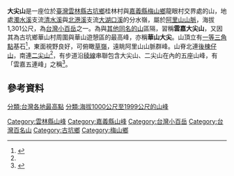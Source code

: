 {{Infobox Mountain
| 名稱 =大尖山
| 照片 = 
| 照片說明 =
| elevation_m = 1301
| elevation_ref = <ref name="nlsc">{{cite map|publisher=[[國土測繪中心|國土測繪中心]]|title=大尖山|url=https://maps.nlsc.gov.tw/go/120.623142/23.589995|work=國土測繪圖資服務雲|accessdate=2022-06-04}}</ref>
| listing = [[台灣小百岳|台灣小百岳]]、[[台灣百名山|台灣百名山]]、雲嘉五連峰
| 位置 = {{TWN}}[[雲林縣|雲林縣]][[古坑鄉|古坑鄉]]、[[嘉義縣|嘉義縣]][[梅山鄉_(台灣)|梅山鄉]]
| 山脈 =[[阿里山山脈|阿里山山脈]]
| prominence_m = 404
| prominence_ref = <ref name="peakvisor">{{cite map|title=Dajianshan|url=https://peakvisor.com/peak/dajian-shan-3wrt3i.html|work=PeakVisor|publisher=Routes Software SRL|accessdate=2022-06-04|archive-date=2022-06-15|archive-url=https://web.archive.org/web/20220615021714/https://peakvisor.com/peak/dajian-shan-3wrt3i.html}}</ref>
| coordinates = {{coord|23|35|24|N|120|37|23.3|E|type:mountain_region:TW|display=inline=title}}
| coordinates_ref = <ref name="nlsc"/>
| 地形圖 = 
| 類別 =
| 年齡 = [[中新世|中新世]]晚期<ref name = "moeacgs">{{cite report|author=中央地質調查所|title=山崩與地滑地質敏感區劃定計畫書 L0015雲林縣|publisher=經濟部|date=2016年8月|url=https://www.moeacgs.gov.tw/ReadFile/?p=Article&n=d790bcc97c22411e97e62bc6fe438632.pdf|language=zh-tw|access-date=2022-06-04|archive-date=2022-06-04|archive-url=https://web.archive.org/web/20220604045507/https://www.moeacgs.gov.tw/ReadFile/?p=Article&n=d790bcc97c22411e97e62bc6fe438632.pdf}}</ref>
| 首次登頂 =
| easiest_route = [[嘉義縣鄉道列表#嘉義縣鄉道列表|嘉151線]]→大尖山13號步道
| pushpin_map = Taiwan
| pushpin_map_caption = 大尖山在臺灣的位置
}}
'''大尖山'''是一座位於[[臺灣|臺灣]][[雲林縣|雲林縣]][[古坑鄉|古坑鄉]]桂林村與[[嘉義縣|嘉義縣]][[梅山鄉_(台灣)|梅山鄉]]龍眼村交界處的山，地處[[濁水溪|濁水溪]]支流[[清水溪_(南投縣)|清水溪]]與[[北港溪|北港溪]]支流[[大湖口溪|大湖口溪]]的分水嶺，屬於[[阿里山山脈|阿里山山脈]]，海拔1,301公尺，為[[台灣小百岳列表|台灣小百岳]]之一。為與[[大尖山|其他同名的山]]區隔，習稱'''雲嘉大尖山'''，又因其為古坑鄉華山村周圍與華山遊憩區的最高峰，亦稱'''華山大尖'''。山頂立有[[三角點#台灣的三角點|一等三角點]]基石<ref name="OSM">{{OSM|n|5579521567|一等三角點 由(46)}}</ref>，東面視野良好，可俯瞰[[草嶺|草嶺]]，遠眺阿里山山脈群峰。山脊北連[[後棟仔山|後棟仔山]]，南連[[二尖山|二尖山]]<ref name="OSM"/>，有步道沿[[山脊|稜線]]串聯包含大尖山、二尖山在內的五座山峰，有「雲嘉五連峰」之稱<ref>{{cite web|author=Cindy Lee|title=說走就走！挑戰從雲林步行至嘉義，漫步竹林茶香路「雲嘉五連峰」|work=TRAVELER Luxe 旅人誌|date=2022-03-25|language=zh-tw|url=https://www.travelerluxe.com/article/desc/220007088|access-date=2022-06-04|archive-date=2022-06-13|archive-url=https://web.archive.org/web/20220613083532/https://www.travelerluxe.com/article/desc/220007088}}</ref>。

==參考資料==
{{reflist}}
{{臺灣小百岳}}
[[Category:雲林縣山峰|Category:雲林縣山峰]]
[[Category:嘉義縣山峰|Category:嘉義縣山峰]]
[[Category:台灣小百岳|Category:台灣小百岳]]
[[Category:台灣百名山|Category:台灣百名山]]
[[Category:古坑鄉|Category:古坑鄉]]
[[Category:梅山鄉|Category:梅山鄉]]
[[分類:台灣各地最高點|分類:台灣各地最高點]]
[[分類:海拔1000公尺至1999公尺的山峰|分類:海拔1000公尺至1999公尺的山峰]]